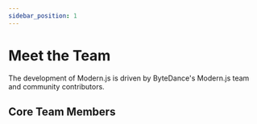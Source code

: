 ```yaml
---
sidebar_position: 1
---
```


# Meet the Team

The development of Modern.js is driven by ByteDance's Modern.js team and community contributors.

## Core Team Members


<RandomMemberList />

